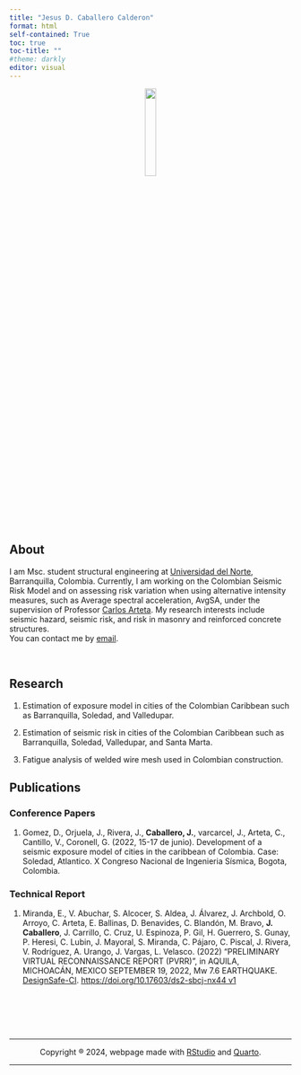 ```yaml
---
title: "Jesus D. Caballero Calderon"
format: html
self-contained: True 
toc: true
toc-title: ""
#theme: darkly
editor: visual
---
```


<center><img src="Images\foto.PNG" width="20%/"/></center>


## About
I am Msc. student structural engineering at [Universidad del Norte](https://www.uninorte.edu.co/), Barranquilla, Colombia.
Currently, I am working on the Colombian Seismic Risk Model and on assessing risk variation when using alternative intensity measures, such as Average spectral acceleration, AvgSA, under the supervision of Professor [Carlos Arteta](https://scholar.google.es/citations?user=t-xHI9oAAAAJ&hl=es&oi=ao).
My research interests include seismic hazard, seismic risk, and risk in masonry and reinforced concrete structures. <br> You can contact me by [email](mailto:caballerojd@uninorte.edu.co).

<br>

## Research 
1. Estimation of exposure model in cities of the Colombian Caribbean such as Barranquilla, Soledad, and Valledupar.

2. Estimation of seismic risk in cities of the Colombian Caribbean such as Barranquilla, Soledad, Valledupar, and Santa Marta.

3. Fatigue analysis of welded wire mesh used in Colombian construction.

## Publications 
### Conference Papers 
1. Gomez, D., Orjuela, J., Rivera, J., **Caballero, J.**, varcarcel, J., Arteta, C., Cantillo, V., Coronell, G. (2022, 15-17 de junio). Development of a seismic exposure model of cities in the caribbean of Colombia. Case: Soledad, Atlantico. X Congreso Nacional de Ingenieria Sísmica, Bogota, Colombia. 

### Technical Report 
1. Miranda, E., V. Abuchar, S. Alcocer, S. Aldea, J. Álvarez, J. Archbold, O. Arroyo, C. Arteta, E. Ballinas, D. Benavides, C. Blandón, M. Bravo, **J. Caballero**, J. Carrillo, C. Cruz, U. Espinoza, P. Gil, H. Guerrero, S. Gunay, P. Heresi, C. Lubin, J. Mayoral, S. Miranda, C. Pájaro, C. Piscal, J. Rivera, V. Rodríguez, A. Urango, J. Vargas, L. Velasco. (2022) "PRELIMINARY VIRTUAL RECONNAISSANCE REPORT (PVRR)", in AQUILA, MICHOACÁN, MEXICO SEPTEMBER 19, 2022, Mw 7.6 EARTHQUAKE. [DesignSafe-CI](https://www.designsafe-ci.org). [https://doi.org/10.17603/ds2-sbcj-nx44 v1](https://www.designsafe-ci.org/data/browser/public/designsafe.storage.published/PRJ-3708/#details-2184907380584214035-242ac118-0001-012) 

<br><br><br><br>

<center>

<hr>

Copyright ® 2024, webpage made with [RStudio](https://posit.co/products/open-source/rstudio/) and [Quarto](https://quarto.org/).

<hr>

</center> 
